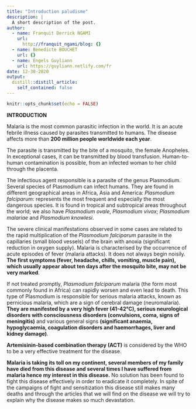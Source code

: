 ```yaml
---
title: "Introduction paludisme"
description: |
  A short description of the post.
author:
  - name: Franquit Derrick NGAMI
    url:
      http://franquit_ngami/blog: {}
  - name: Benedicte BOUCHET
    url: {}
  - name: Engels Guyliann
    url: https://guyliann.netlify.com/fr
date: 12-30-2020
output:
  distill::distill_article:
    self_contained: false
---
```


```r
knitr::opts_chunk$set(echo = FALSE)
```

**INTRODUCTION**

Malaria is the most common parasitic infection in the world. It is an acute febrile illness caused by parasites transmitted to humans. The disease affects more than **200 million people worldwide each year**.

The parasite is transmitted by the bite of a mosquito, the female Anopheles. In exceptional cases, it can be transmitted by blood transfusion. Human-to-human contamination is possible, from an infected woman to her child through the placenta.

The infectious agent responsible is a parasite of the genus Plasmodium. Several species of Plasmodium can infect humans. They are found in different geographical areas in Africa, Asia and America:
*Plasmodium falciparum*: represents the most frequent and especially the most dangerous species. It is found in tropical and subtropical areas throughout the world; we also have *Plasmodium ovale*, *Plasmodium vivax*; *Plasmodium malariae* and *Plasmodium knowlesi*.

The severe clinical manifestations observed in some cases are related to the rapid multiplication of the *Plasmodium falciparum* parasite in the capillaries (small blood vessels) of the brain with anoxia (significant reduction in oxygen supply). Malaria is characterised by the occurrence of acute episodes of fever (malaria attacks). It does not always begin noisily. **The first symptoms (fever, headache, chills, vomiting, muscle pain), which usually appear about ten days after the mosquito bite, may not be very marked**.

If not treated promptly, *Plasmodium falciparum* malaria (the form most commonly found in Africa) can rapidly worsen and even lead to death. This type of Plasmodium is responsible for serious malaria attacks, known as pernicious malaria, which are a sign of cerebral damage (neuromalaria). **They are manifested by a very high fever (41-42°C), serious neurological disorders with consciousness disorders (convulsions, coma, signs of meningitis)** and various general signs **(significant anaemia, hypoglycaemia, coagulation disorders and haemorrhages, liver and kidney damage)**.

**Artemisinin-based combination therapy (ACT)** is considered by the WHO to be a very effective treatment for the disease.

**Malaria is taking its toll on my continent, several members of my family have died from this disease and several times I have suffered from malaria hence my interest in this disease.** No solution has been found to fight this disease effectively in order to eradicate it completely. In spite of the campaigns of fight and sensitization this disease still makes many deaths and through the articles that we will find on the disease we will try to explain why the disease makes so much devastation.



